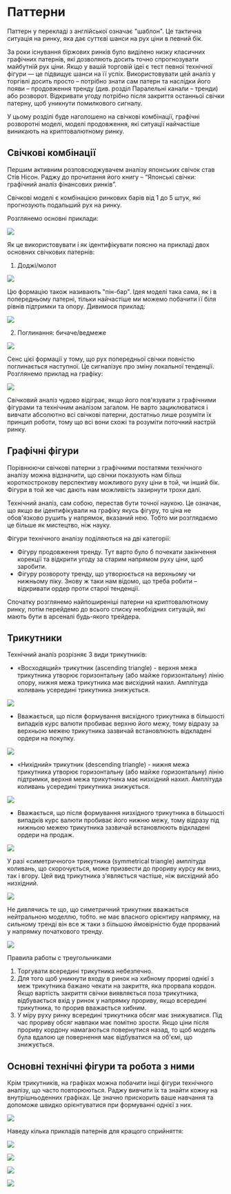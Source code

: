 
# Паттерни

Паттерн у перекладі з англійської означає "шаблон". Це тактична ситуація на ринку, яка дає суттєві шанси на рух ціни в певний бік.

За роки існування біржових ринків було виділено низку класичних графічних патернів, які дозволяють досить точно спрогнозувати майбутній рух ціни. Якщо у вашій торговій ідеї є тест певної технічної фігури — це підвищує шанси на її успіх. Використовувати цей аналіз у торгівлі досить просто – потрібно знати сам патерн та наслідки його появи – продовження тренду (див. розділ Паралельні канали – тренди) або розворот. Відкривати угоду потрібно після закриття останньої свічки патерну, щоб уникнути помилкового сигналу.

У цьому розділі буде наголошено на свічкові комбінації, графічні розворотні моделі, моделі продовження, які ситуації найчастіше виникають на криптовалютному ринку.

## Свічкові комбінації

Першим активним розповсюджувачем аналізу японських свічок став Стів Нісон. Раджу до прочитання його книгу – “Японські свічки: графічний аналіз фінансових ринків”.

Свічкові моделі є комбінацією ринкових барів від 1 до 5 штук, які прогнозують подальший рух на ринку.

Розглянемо основні приклади:

<Bleed>![](https://paper-attachments.dropbox.com/s_E352CDAF06831963556305350A8844126512FFEBE6A195678BA66E6859F1D5F0_1542667450412_candlestick+pattern.png)</Bleed>

Як це використовувати і як ідентифікувати поясню на прикладі двох основних свічкових патернів:

1. Доджі/молот

<Bleed>![](https://paper-attachments.dropbox.com/s_E352CDAF06831963556305350A8844126512FFEBE6A195678BA66E6859F1D5F0_1542726579979_candle+pattern+2.png)</Bleed>

Цю формацію також називають "пін-бар". Ідея моделі така сама, як і в попередньому патерні, тільки найчастіше ми можемо побачити її біля рівнів підтримки та опору. Дивимося приклад:

<Bleed>![](https://paper-attachments.dropbox.com/s_E352CDAF06831963556305350A8844126512FFEBE6A195678BA66E6859F1D5F0_1542726848703_candle+pattern+2+example.png)</Bleed>

2. Поглинання: бичаче/ведмеже

<Bleed>![](https://paper-attachments.dropbox.com/s_E352CDAF06831963556305350A8844126512FFEBE6A195678BA66E6859F1D5F0_1542724815349_candle+pattern+1.png)</Bleed>

Сенс цієї формації у тому, що рух попередньої свічки повністю поглинається наступної. Це сигналізує про зміну локальної тенденції. Розглянемо приклад на графіку:

<Bleed>![](https://paper-attachments.dropbox.com/s_E352CDAF06831963556305350A8844126512FFEBE6A195678BA66E6859F1D5F0_1542725482792_candle+pattern+1+example.png)</Bleed>

Свічковий аналіз чудово відіграє, якщо його пов'язувати з графічними фігурами та технічним аналізом загалом. Не варто зациклюватися і вивчати абсолютно всі свічкові патерни, достатньо лише розуміти їх принцип роботи, тому що всі вони схожі та розуміти поточний настрій ринку.

## Графічні фігури

Порівнюючи свічкові патерни з графічними постатями технічного аналізу можна відзначити, що свічки показують нам більш короткострокову перспективу можливого руху ціни в той, чи інший бік. Фігури в той же час дають нам можливість зазирнути трохи далі.

Технічний аналіз, сам собою, перестав бути точної наукою. Це означає, що якщо ви ідентифікували на графіку якусь фігуру, то ціна не обов'язково рушить у напрямок, вказаний нею. Тобто ми розглядаємо це більше як мистецтво, ніж науку.

Фігури технічного аналізу поділяються на дві категорії:

- Фігуру продовження тренду. Тут варто було б почекати закінчення корекції та відкрити угоду за старим напрямом руху ціни, щоб заробити.
- Фігуру розвороту тренду, що утворюється на верхньому чи нижньому піку. Знову ж таки нам відомо, що треба робити – відкривати ордер проти старої тенденції.

Спочатку розглянемо найпоширеніші патерни на криптовалютному ринку, потім перейдемо до всього списку необхідних ситуацій, які мають бути в арсеналі будь-якого трейдера.

## Трикутники

Технічний аналіз розрізняє 3 види трикутників:

- «Восходящий» трикутник (ascending triangle) - верхня межа трикутника утворює горизонтальну (або майже горизонтальну) лінію опору, нижня межа трикутника має висхідний нахил. Амплітуда коливань усередині трикутника знижується.

<Bleed>![](https://paper-attachments.dropbox.com/s_E352CDAF06831963556305350A8844126512FFEBE6A195678BA66E6859F1D5F0_1542827496275_ascending+triangle.gif)</Bleed>

- Вважається, що після формування висхідного трикутника в більшості випадків курс валюти пробиває верхню його межу, тому відразу за верхньою межею трикутника зазвичай встановлюють відкладені ордери на покупку.

<Bleed>![](https://paper-attachments.dropbox.com/s_E352CDAF06831963556305350A8844126512FFEBE6A195678BA66E6859F1D5F0_1542829972642_acsending+triangle+example.png)</Bleed>

- «Hихідний» трикутник (descending triangle) - нижня межа трикутника утворює горизонтальну (або майже горизонтальну) лінію підтримки, верхня межа трикутника має низхідний нахил. Амплітуда коливань усередині трикутника знижується.

<Bleed>![](https://paper-attachments.dropbox.com/s_E352CDAF06831963556305350A8844126512FFEBE6A195678BA66E6859F1D5F0_1542830320693_descending+triangle.gif)</Bleed>

- Вважається, що після формування низхідного трикутника в більшості випадків курс валюти пробиває його нижню межу, тому відразу під нижньою межею трикутника зазвичай встановлюють відкладені ордери на продаж.

<Bleed>![](https://paper-attachments.dropbox.com/s_E352CDAF06831963556305350A8844126512FFEBE6A195678BA66E6859F1D5F0_1542830599605_descending+triangle+example.png)</Bleed>

У разі «симетричного» трикутника (symmetrical triangle) амплітуда коливань, що скорочується, може призвести до прориву курсу як вниз, так і вгору. Цей вид трикутника з'являється частіше, ніж висхідний або низхідний.

<Bleed>![](https://paper-attachments.dropbox.com/s_E352CDAF06831963556305350A8844126512FFEBE6A195678BA66E6859F1D5F0_1542833155997_Symmetrical-Triangle-Pattern.png)</Bleed>

Не дивлячись те що, що симетричний трикутник вважається нейтральною моделлю, тобто. не має власного орієнтиру напрямку, на сильному тренді він все ж таки з більшою ймовірністю буде прорваний у напрямку початкового тренду.

<Bleed>![](https://paper-attachments.dropbox.com/s_E352CDAF06831963556305350A8844126512FFEBE6A195678BA66E6859F1D5F0_1542833268263_Symmetrical-Triangle-Pattern+example.png)</Bleed>

Правила работы с треугольниками

1. Торгувати всередині трикутника небезпечно.
2. Для того щоб уникнути входу в ринок на хибному прориві однієї з меж трикутника бажано чекати на закриття, яка прорвала кордон. Якщо вартість закриття свічки виявляється поза трикутника, відбувається вхід у ринок у напрямку прориву, якщо всередині трикутника, то прорив вважається хибним.
3. У міру руху ринку всередині трикутника обсяг має знижуватися. Під час прориву обсяг навпаки має помітно зрости. Якщо ціни після прориву кордону намагаються повернутися назад, то щоб модель була вдалою це повернення має відбуватися на об'ємі, що знижується.

## Основні технічні фігури та робота з ними

Крім трикутників, на графіках можна побачити інші фігури технічного аналізу, що часто повторюються. Раджу вивчити їх та знайти кожну на внутрішньоденних графіках. Це значно прискорить ваше навчання та допоможе швидко орієнтуватися при формуванні однієї з них.

<Bleed>![](https://paper-attachments.dropbox.com/s_E352CDAF06831963556305350A8844126512FFEBE6A195678BA66E6859F1D5F0_1542837341691_technical+patterns.png)</Bleed>

Наведу кілька прикладів патернів для кращого сприйняття:

<Bleed>![](https://paper-attachments.dropbox.com/s_E352CDAF06831963556305350A8844126512FFEBE6A195678BA66E6859F1D5F0_1543228237770_Head+and+Shoulders.png)</Bleed>

<Bleed>![](https://paper-attachments.dropbox.com/s_E352CDAF06831963556305350A8844126512FFEBE6A195678BA66E6859F1D5F0_1543228041878_+.png)</Bleed>

<Bleed>![](https://paper-attachments.dropbox.com/s_E352CDAF06831963556305350A8844126512FFEBE6A195678BA66E6859F1D5F0_1543232796193_+.png)</Bleed>

<Bleed>![](https://paper-attachments.dropbox.com/s_E352CDAF06831963556305350A8844126512FFEBE6A195678BA66E6859F1D5F0_1543233150687_+.png)</Bleed>